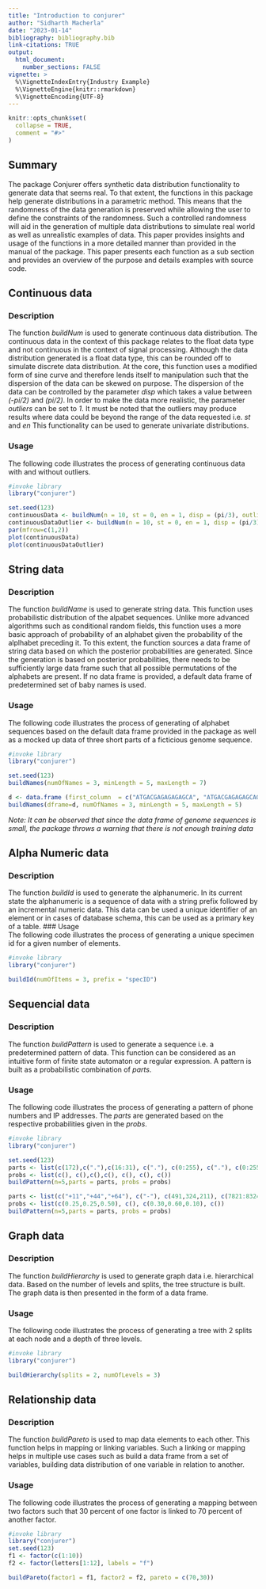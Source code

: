---
title: "Introduction to conjurer"
author: "Sidharth Macherla"
date: "2023-01-14"
bibliography: bibliography.bib
link-citations: TRUE
output:
  html_document:
    number_sections: FALSE
vignette: >
  %\VignetteIndexEntry{Industry Example}
  %\VignetteEngine{knitr::rmarkdown}
  %\VignetteEncoding{UTF-8}
---

```{r setup, include = FALSE}
knitr::opts_chunk$set(
  collapse = TRUE,
  comment = "#>"
)
```
## Summary {-}
The package Conjurer offers synthetic data distribution functionality to generate data that seems real. To that extent, the functions in this package help generate distributions in a parametric method. This means that the randomness of the data generation is preserved while allowing the user to define the constraints of the randomness. Such a controlled randomness will aid in the generation of multiple data distributions to simulate real world as well as unrealistic examples of data. This paper provides insights and usage of the functions in a more detailed manner than provided in the manual of the package. This paper presents each function as a sub section and provides an overview of the purpose and details examples with source code.

## Continuous data
### Description
The function *buildNum* is used to generate continuous data distribution. The continuous data in the context of this package relates to the float data type and not continuous in the context of signal processing. Although the data distribution generated is a float data type, this can be rounded off to simulate discrete data distribution. At the core, this function uses a modified form of sine curve and therefore lends itself to manipulation such that the dispersion of the data can be skewed on purpose. The dispersion of the data can be controlled by the parameter *disp* which takes a value between *(-pi/2)* and *(pi/2)*. In order to make the data more realistic, the parameter *outliers* can be set to *1*. It must be noted that the outliers may produce results where data could be beyond the range of the data requested i.e. *st* and *en*
This functionality can be used to generate univariate distributions.   

### Usage
The following code illustrates the process of generating continuous data with and without outliers.

```{r, eval=TRUE, echo=TRUE, results='markup'}
#invoke library
library("conjurer")

set.seed(123)
continuousData <- buildNum(n = 10, st = 0, en = 1, disp = (pi/3), outliers = 0)
continuousDataOutlier <- buildNum(n = 10, st = 0, en = 1, disp = (pi/3), outliers = 1)
par(mfrow=c(1,2)) 
plot(continuousData)
plot(continuousDataOutlier)
```

## String data
### Description
The function *buildName* is used to generate string data. This function uses probabilistic distribution of the alpabet sequences. Unlike more advanced algorithms such as conditional random fields, this function uses a more basic approach of probability of an alphabet given the probability of the alplhabet preceding it. To this extent, the function sources a data frame of string data based on which the posterior probabilities are generated. Since the generation is based on posterior probabilities, there needs to be sufficiently large data frame such that all possible permutations of the alphabets are present. If no data frame is provided, a default data frame of predetermined set of baby names is used.     

### Usage
The following code illustrates the process of generating of alphabet sequences based on the default data frame provided in the package as well as a mocked up data of three short parts of a ficticious genome sequence.
```{r, eval=TRUE, echo=TRUE, results='markup'}
#invoke library
library("conjurer")

set.seed(123)
buildNames(numOfNames = 3, minLength = 5, maxLength = 7)

d <- data.frame (first_column  = c("ATGACGAGAGAGAGCA", "ATGACGAGAGAGCAGAGA","TACTGCTCTCTCGTAAATCG"))
buildNames(dframe=d, numOfNames = 3, minLength = 5, maxLength = 5)
```
*Note: It can be observed that since the data frame of genome sequences is small, the package throws a warning that there is not enough training data*

## Alpha Numeric data   

### Description   
The function *buildId* is used to generate the alphanumeric. In its current state the alphanumeric is a sequence of data with a string prefix followed by an incremental numeric data. This data can be used a unique identifier of an element or in cases of database schema, this can be used as a primary key of a table.
### Usage   
The following code illustrates the process of generating a unique specimen id for a given number of elements.
```{r, eval=TRUE, echo=TRUE, results='markup'}
#invoke library
library("conjurer")

buildId(numOfItems = 3, prefix = "specID")
```


## Sequencial data
### Description
The function *buildPattern* is used to generate a sequence i.e. a predetermined pattern of data. This function can be considered as an intuitive form of finite state automaton or a regular expression. A pattern is built as a probabilistic combination of *parts*.   

### Usage
The following code illustrates the process of generating a pattern of phone numbers and IP addresses. The *parts* are generated based on the respective probabilities given in the *probs*.    
```{r, eval=TRUE, echo=TRUE, results='markup'}
#invoke library
library("conjurer")

set.seed(123)
parts <- list(c(172),c("."),c(16:31), c("."), c(0:255), c("."), c(0:255))
probs <- list(c(), c(),c(),c(), c(), c(), c())
buildPattern(n=5,parts = parts, probs = probs)

parts <- list(c("+11","+44","+64"), c("-"), c(491,324,211), c(7821:8324))
probs <- list(c(0.25,0.25,0.50), c(), c(0.30,0.60,0.10), c())
buildPattern(n=5,parts = parts, probs = probs)
```

## Graph data
### Description
The function *buildHierarchy* is used to generate graph data i.e. hierarchical data. Based on the number of levels and splits, the tree structure is built. The graph data is then presented in the form of a data frame.

### Usage
The following code illustrates the process of generating a tree with 2 splits at each node and a depth of three levels.    
```{r, eval=TRUE, echo=TRUE, results='markup'}
#invoke library
library("conjurer")

buildHierarchy(splits = 2, numOfLevels = 3)

```

## Relationship data
### Description
The function *buildPareto* is used to map data elements to each other. This function helps in mapping or linking variables. Such a linking or mapping helps in multiple use cases such as build a data frame from a set of variables, building data distribution of one variable in relation to another.

### Usage
The following code illustrates the process of generating a mapping between two factors such that 30 percent of one factor is linked to 70 percent of another factor.    
```{r, eval=TRUE, echo=TRUE, results='markup'}
#invoke library
library("conjurer")
set.seed(123)
f1 <- factor(c(1:10))
f2 <- factor(letters[1:12], labels = "f")

buildPareto(factor1 = f1, factor2 = f2, pareto = c(70,30))

```

